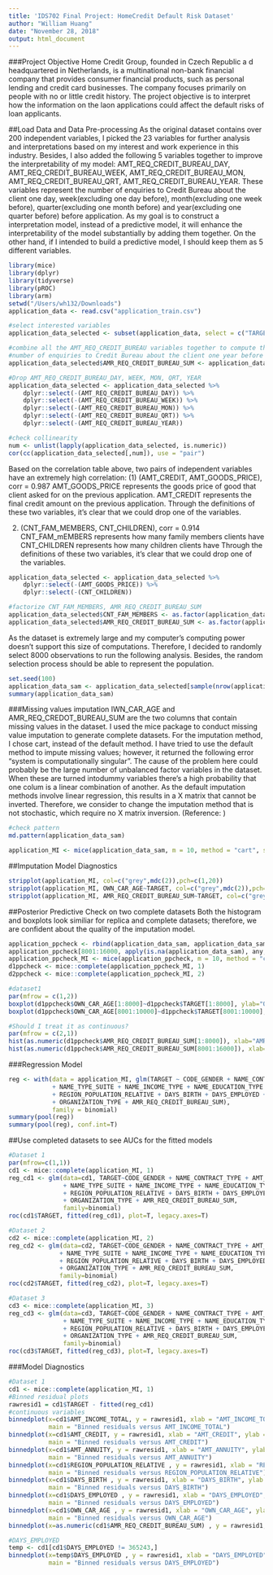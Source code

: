 ```yaml
---
title: 'IDS702 Final Project: HomeCredit Default Risk Dataset'
author: "William Huang"
date: "November 28, 2018"
output: html_document
---
```


###Project Objective
Home Credit Group, founded in Czech Republic a d headquartered in Netherlands, is a multinational non-bank financial company that provides consumer financial products, such as personal lending and credit card businesses. The company focuses primarily on people with no or little credit history. The project objective is to interpret how the information on the laon applications could affect the default risks of loan applicants.

##Load Data and Data Pre-processing
As the original dataset contains over 200 independent variables, I picked the 23 variables for further analysis and interpretations based on my interest and work experience in this industry.
Besides, I also added the following 5 variables together to improve the interpretability of my model: AMT_REQ_CREDIT_BUREAU_DAY, AMT_REQ_CREDIT_BUREAU_WEEK, AMT_REQ_CREDIT_BUREAU_MON, AMT_REQ_CREDIT_BUREAU_QRT, AMT_REQ_CREDIT_BUREAU_YEAR. 
These variables represent the number of enquiries to Credit Bureau about the client one day, week(excluding one day before), month(excluding one week before), quarter(excluding one month before) and year(excluding one quarter before) before application. As my goal is to construct a interpretation model, instead of a predictive model, it will enhance the interpretability of the model substantially by adding them together. On the other hand, if I intended to build a predictive model, I should keep them as 5 different variables.
```r
library(mice)
library(dplyr)
library(tidyverse)
library(pROC)
library(arm)
setwd("/Users/wh132/Downloads")
application_data <- read.csv("application_train.csv")
```
```r
#select interested variables
application_data_selected <- subset(application_data, select = c("TARGET","CODE_GENDER","NAME_CONTRACT_TYPE","AMT_INCOME_TOTAL","FLAG_OWN_CAR","FLAG_OWN_REALTY","CNT_CHILDREN","AMT_CREDIT", "AMT_ANNUITY", "AMT_GOODS_PRICE", "NAME_TYPE_SUITE","NAME_INCOME_TYPE","NAME_EDUCATION_TYPE","NAME_FAMILY_STATUS","NAME_HOUSING_TYPE","REGION_POPULATION_RELATIVE","DAYS_BIRTH","DAYS_EMPLOYED","OWN_CAR_AGE","OCCUPATION_TYPE","CNT_FAM_MEMBERS","ORGANIZATION_TYPE","AMT_REQ_CREDIT_BUREAU_DAY","AMT_REQ_CREDIT_BUREAU_WEEK","AMT_REQ_CREDIT_BUREAU_MON","AMT_REQ_CREDIT_BUREAU_QRT","AMT_REQ_CREDIT_BUREAU_YEAR"))

#combine all the AMT_REQ_CREDIT_BUREAU variables together to compute the aggregated
#number of enquiries to Credit Bureau about the client one year before the application
application_data_selected$AMR_REQ_CREDIT_BUREAU_SUM <- application_data_selected$AMT_REQ_CREDIT_BUREAU_DAY+application_data_selected$AMT_REQ_CREDIT_BUREAU_MON+application_data_selected$AMT_REQ_CREDIT_BUREAU_QRT+application_data_selected$AMT_REQ_CREDIT_BUREAU_WEEK+application_data_selected$AMT_REQ_CREDIT_BUREAU_YEAR

#Drop AMT_REQ_CREDIT_BUREAU_DAY, WEEK, MON, QRT, YEAR
application_data_selected <- application_data_selected %>%
    dplyr::select(-(AMT_REQ_CREDIT_BUREAU_DAY)) %>%
    dplyr::select(-(AMT_REQ_CREDIT_BUREAU_WEEK)) %>%
    dplyr::select(-(AMT_REQ_CREDIT_BUREAU_MON)) %>%
    dplyr::select(-(AMT_REQ_CREDIT_BUREAU_QRT)) %>%
    dplyr::select(-(AMT_REQ_CREDIT_BUREAU_YEAR))


```

```r
#check collinearity
num <- unlist(lapply(application_data_selected, is.numeric))
cor(cc(application_data_selected[,num]), use = "pair")
```

Based on the correlation table above, two pairs of independent variables have an extremely high correlation:
(1) (AMT_CREDIT, AMT_GOODS_PRICE), corr = 0.987 
AMT_GOODS_PRICE represents the goods price of good that client asked for on the previous application.
AMT_CREDIT represents the final credit amount on the previous application.
Through the definitions of these two variables, it's clear that we could drop one of the variables.

(2) (CNT_FAM_MEMBERS, CNT_CHILDREN), corr = 0.914
CNT_FAM_mEMBERS represents how many family members clients have
CNT_CHILDREN represents how many children clients have
Through the definitions of these two variables, it's clear that we could drop one of the variables.

```r
application_data_selected <- application_data_selected %>%
    dplyr::select(-(AMT_GOODS_PRICE)) %>%
    dplyr::select(-(CNT_CHILDREN))
```

```r
#factorize CNT_FAM_MEMBERS, AMR_REQ_CREDIT_BUREAU_SUM
application_data_selected$CNT_FAM_MEMBERS <- as.factor(application_data_selected$CNT_FAM_MEMBERS)
application_data_selected$AMR_REQ_CREDIT_BUREAU_SUM <- as.factor(application_data_selected$AMR_REQ_CREDIT_BUREAU_SUM)
```

As the dataset is extremely large and my computer's computing power doesn't support this size of computations. Therefore, I decided to randomly select 8000 observations to run the following analysis. Besides, the random selection process should be able to represent the population.
```r
set.seed(100)
application_data_sam <- application_data_selected[sample(nrow(application_data_selected), 8000), ]
summary(application_data_sam)
```

###Missing values imputation
IWN_CAR_AGE and AMR_REQ_CREDOT_BUREAU_SUM are the two columns that contain missing values in the dataset. I used the mice package to conduct missing value imputation to generate complete datasets. For the imputation method, I chose cart, instead of the default method. I have tried to use the default method to impute missing values; however, it returned the following error "system is computationally singular". The cause of the problem here could probably be the large number of unbalanced factor variables in the dataset. When these are turned intodummy variables there's a high probability that one colum is a linear combination of another. As the default imputation methods involve linear regression, this results in a X matrix that cannot be inverted. Therefore, we consider to change the imputation method that is not stochastic, which require no X matrix inversion. (Reference: )
```r
#check pattern
md.pattern(application_data_sam)
```
```r
application_MI <- mice(application_data_sam, m = 10, method = "cart", seed = 10)
```
##Imputation Model Diagnostics
```r
stripplot(application_MI, col=c("grey",mdc(2)),pch=c(1,20))
stripplot(application_MI, OWN_CAR_AGE~TARGET, col=c("grey",mdc(2)),pch=c(1,20), xlab = 'TARGET', ylab = "OWN_CAR_AGE")
stripplot(application_MI, AMR_REQ_CREDIT_BUREAU_SUM~TARGET, col=c("grey",mdc(2)),pch=c(1,20), xlab = 'TARGET', ylab = "AMT_REQ_CREDIT_BUREAU_DAY")

```

##Posterior Predictive Check on two complete datasets
Both the histogram and boxplots look similiar for replica and complete datasets; therefore, we are confident about the quality of the imputation model.
```r
application_ppcheck <- rbind(application_data_sam, application_data_sam)
application_ppcheck[8001:16000, apply(is.na(application_data_sam), any, MARGIN = 2)] <- NA
application_ppcheck_MI <- mice(application_ppcheck, m = 10, method = "cart", seed = 8)
d1ppcheck <- mice::complete(application_ppcheck_MI, 1)
d2ppcheck <- mice::complete(application_ppcheck_MI, 2)
```
```r
#dataset1
par(mfrow = c(1,2))
boxplot(d1ppcheck$OWN_CAR_AGE[1:8000]~d1ppcheck$TARGET[1:8000], ylab="OWN_CAR_AGE", xlab="TARGET", main = "OWN_CAR_AGE vs TARGET completed data")
boxplot(d1ppcheck$OWN_CAR_AGE[8001:10000]~d1ppcheck$TARGET[8001:10000], ylab="OWN_CAR_AGE", xlab="TARGET", main = "OWN_CAR_AGE vs TARGET completed data")
```
```r
#Should I treat it as continuous?
par(mfrow = c(2,1))
hist(as.numeric(d1ppcheck$AMR_REQ_CREDIT_BUREAU_SUM[1:8000]), xlab="AMR_REQ_CREDIT_BUREAU_SUM", main = "AMR_REQ_CREDIT_BUREAU_SUM complete data")
hist(as.numeric(d1ppcheck$AMR_REQ_CREDIT_BUREAU_SUM[8001:16000]), xlab="AMR_REQ_CREDIT_BUREAU_SUM", main = "AMR_REQ_CREDIT_BUREAU_SUM replicated data")

```

###Regression Model
```r
reg <- with(data = application_MI, glm(TARGET ~ CODE_GENDER + NAME_CONTRACT_TYPE + AMT_INCOME_TOTAL + FLAG_OWN_CAR + FLAG_OWN_REALTY + AMT_CREDIT + AMT_ANNUITY
            + NAME_TYPE_SUITE + NAME_INCOME_TYPE + NAME_EDUCATION_TYPE + NAME_FAMILY_STATUS + NAME_HOUSING_TYPE 
            + REGION_POPULATION_RELATIVE + DAYS_BIRTH + DAYS_EMPLOYED + OWN_CAR_AGE + OCCUPATION_TYPE + CNT_FAM_MEMBERS 
            + ORGANIZATION_TYPE + AMR_REQ_CREDIT_BUREAU_SUM),
            family = binomial)
summary(pool(reg))
summary(pool(reg), conf.int=T)
```


##Use completed datasets to see AUCs for the fitted models
```r
#Dataset 1
par(mfrow=c(1,1))
cd1 <- mice::complete(application_MI, 1)
reg_cd1 <- glm(data=cd1, TARGET~CODE_GENDER + NAME_CONTRACT_TYPE + AMT_INCOME_TOTAL + FLAG_OWN_CAR + FLAG_OWN_REALTY + AMT_CREDIT + AMT_ANNUITY
               + NAME_TYPE_SUITE + NAME_INCOME_TYPE + NAME_EDUCATION_TYPE + NAME_FAMILY_STATUS + NAME_HOUSING_TYPE 
               + REGION_POPULATION_RELATIVE + DAYS_BIRTH + DAYS_EMPLOYED + OWN_CAR_AGE + OCCUPATION_TYPE + CNT_FAM_MEMBERS 
               + ORGANIZATION_TYPE + AMR_REQ_CREDIT_BUREAU_SUM, 
               family=binomial)
roc(cd1$TARGET, fitted(reg_cd1), plot=T, legacy.axes=T)
```

```r
#Dataset 2
cd2 <- mice::complete(application_MI, 2)
reg_cd2 <- glm(data=cd2, TARGET~CODE_GENDER + NAME_CONTRACT_TYPE + AMT_INCOME_TOTAL + FLAG_OWN_CAR + FLAG_OWN_REALTY + AMT_CREDIT + AMT_ANNUITY
              + NAME_TYPE_SUITE + NAME_INCOME_TYPE + NAME_EDUCATION_TYPE + NAME_FAMILY_STATUS + NAME_HOUSING_TYPE 
              + REGION_POPULATION_RELATIVE + DAYS_BIRTH + DAYS_EMPLOYED + OWN_CAR_AGE + OCCUPATION_TYPE + CNT_FAM_MEMBERS 
              + ORGANIZATION_TYPE + AMR_REQ_CREDIT_BUREAU_SUM, 
              family=binomial)
roc(cd2$TARGET, fitted(reg_cd2), plot=T, legacy.axes=T)

```
```r
#Dataset 3
cd3 <- mice::complete(application_MI, 3)
reg_cd3 <- glm(data=cd3, TARGET~CODE_GENDER + NAME_CONTRACT_TYPE + AMT_INCOME_TOTAL + FLAG_OWN_CAR + FLAG_OWN_REALTY + AMT_CREDIT + AMT_ANNUITY
               + NAME_TYPE_SUITE + NAME_INCOME_TYPE + NAME_EDUCATION_TYPE + NAME_FAMILY_STATUS + NAME_HOUSING_TYPE 
               + REGION_POPULATION_RELATIVE + DAYS_BIRTH + DAYS_EMPLOYED + OWN_CAR_AGE + OCCUPATION_TYPE + CNT_FAM_MEMBERS 
               + ORGANIZATION_TYPE + AMR_REQ_CREDIT_BUREAU_SUM, 
               family=binomial)
roc(cd3$TARGET, fitted(reg_cd3), plot=T, legacy.axes=T)
```

###Model Diagnostics
```r
#Dataset 1
cd1 <- mice::complete(application_MI, 1)
#Binned residual plots
rawresid1 = cd1$TARGET - fitted(reg_cd1)
#continuous variables
binnedplot(x=cd1$AMT_INCOME_TOTAL, y = rawresid1, xlab = "AMT_INCOME_TOTAL", ylab = "Residuals", 
           main = "Binned residuals versus AMT_INCOME_TOTAL")
binnedplot(x=cd1$AMT_CREDIT, y = rawresid1, xlab = "AMT_CREDIT", ylab = "Residuals", 
           main = "Binned residuals versus AMT_CREDIT")
binnedplot(x=cd1$AMT_ANNUITY, y = rawresid1, xlab = "AMT_ANNUITY", ylab = "Residuals", 
           main = "Binned residuals versus AMT_ANNUITY")
binnedplot(x=cd1$REGION_POPULATION_RELATIVE , y = rawresid1, xlab = "REGION_POPULATION_RELATIVE", ylab = "Residuals", 
           main = "Binned residuals versus REGION_POPULATION_RELATIVE")
binnedplot(x=cd1$DAYS_BIRTH , y = rawresid1, xlab = "DAYS_BIRTH", ylab = "Residuals", 
           main = "Binned residuals versus DAYS_BIRTH")
binnedplot(x=cd1$DAYS_EMPLOYED , y = rawresid1, xlab = "DAYS_EMPLOYED", ylab = "Residuals", 
           main = "Binned residuals versus DAYS_EMPLOYED")
binnedplot(x=cd1$OWN_CAR_AGE , y = rawresid1, xlab = "OWN_CAR_AGE", ylab = "Residuals", 
           main = "Binned residuals versus OWN_CAR_AGE")
binnedplot(x=as.numeric(cd1$AMR_REQ_CREDIT_BUREAU_SUM) , y = rawresid1, xlab = "OAMR_REQ_CREDIT_BUREAU_SUM", ylab = "Residuals", main = "Binned residuals versus AMR_REQ_CREDIT_BUREAU_SUM")

#DAYS_EMPLOYED
temp <- cd1[cd1$DAYS_EMPLOYED != 365243,]
binnedplot(x=temp$DAYS_EMPLOYED , y = rawresid1, xlab = "DAYS_EMPLOYED", ylab = "Residuals", 
           main = "Binned residuals versus DAYS_EMPLOYED")
```














